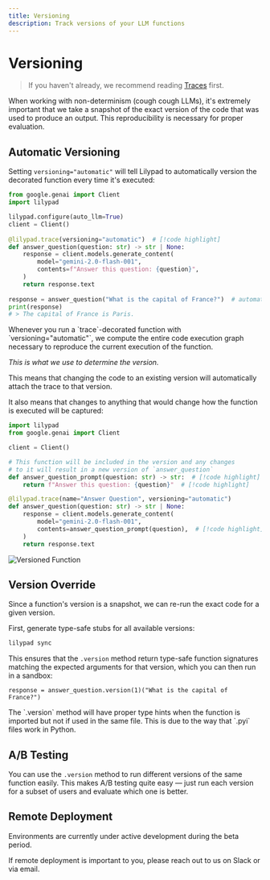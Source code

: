 ```yaml
---
title: Versioning
description: Track versions of your LLM functions
---
```


# Versioning

> If you haven't already, we recommend reading [Traces](/docs/lilypad/observability/traces) first.

When working with non-determinism (cough cough LLMs), it's extremely important that we take a snapshot of the exact version of the code that was used to produce an output. This reproducibility is necessary for proper evaluation.

## Automatic Versioning

Setting `versioning="automatic"` will tell Lilypad to automatically version the decorated function every time it's executed:

```python
from google.genai import Client
import lilypad

lilypad.configure(auto_llm=True)
client = Client()
    
@lilypad.trace(versioning="automatic")  # [!code highlight]
def answer_question(question: str) -> str | None:
    response = client.models.generate_content(
        model="gemini-2.0-flash-001",
        contents=f"Answer this question: {question}",
    )
    return response.text
    
response = answer_question("What is the capital of France?")  # automatically versioned
print(response)
# > The capital of France is Paris.
```

<Note title="The version is the 'runnable closure' snapshot" collapsible={true} defaultOpen={false}>
Whenever you run a `trace`-decorated function with `versioning="automatic"`, we compute the entire code execution graph necessary to reproduce the current execution of the function.

_This is what we use to determine the version._

This means that changing the code to an existing version will automatically attach the trace to that version.

It also means that changes to anything that would change how the function is executed will be captured:

```python
import lilypad
from google.genai import Client

client = Client()

# This function will be included in the version and any changes
# to it will result in a new version of `answer_question`
def answer_question_prompt(question: str) -> str:  # [!code highlight]
    return f"Answer this question: {question}"  # [!code highlight]

@lilypad.trace(name="Answer Question", versioning="automatic") 
def answer_question(question: str) -> str | None:
    response = client.models.generate_content(
        model="gemini-2.0-flash-001",
        contents=answer_question_prompt(question),  # [!code highlight]
    )
    return response.text
```
</Note>

![Versioned Function](/assets/docs/lilypad/observability/versioning/basic-version.png)

## Version Override

Since a function's version is a snapshot, we can re-run the exact code for a given version.

First, generate type-safe stubs for all available versions:

```bash
lilypad sync
```

This ensures that the `.version` method return type-safe function signatures matching the expected arguments for that version, which you can then run in a sandbox:

```python-snippet-concat
response = answer_question.version(1)("What is the capital of France?")
```

<Info>
  The `.version` method will have proper type hints when the function is imported but not if used in the same file.
  This is due to the way that `.pyi` files work in Python.
</Info>

## A/B Testing

You can use the `.version` method to run different versions of the same function easily. This makes A/B testing quite easy — just run each version for a subset of users and evaluate which one is better.

## Remote Deployment

<Warning>
  Environments are currently under active development during the beta period.

  If remote deployment is important to you, please reach out to us on Slack or via email.
</Warning>